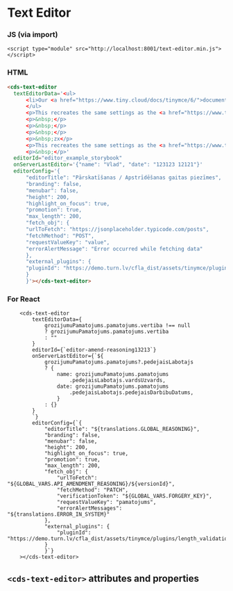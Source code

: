 
# Text Editor

### JS (via import)

```imoprt
<script type="module" src="http://localhost:8001/text-editor.min.js"></script>
```

### HTML

```html
<cds-text-editor
  textEditorData='<ul>
      <li>Our <a href="https://www.tiny.cloud/docs/tinymce/6/">documentation</a> is a great resource for learning how to configure TinyMCE.</li>
      </ul>
      <p>This recreates the same settings as the <a href="https://www.tiny.cloud/docs/demo/basic-example/">basic example</a></p>
      <p>&nbsp;</p>
      <p>&nbsp;</p>
      <p>&nbsp;</p>
      <p>&nbsp;zx</p>
      <p>This recreates the same settings as the <a href="https://www.tiny.cloud/docs/demo/basic-example/">basic example</a></p>
      <p>&nbsp;</p>'
  editorId="editor_example_storybook"
  onServerLastEditor='{"name": "Vlad", "date": "123123 12121"}'
  editorConfig='{
      "editorTitle": "Pārskatīšanas / Apstrīdēšanas gaitas piezīmes",
      "branding": false,
      "menubar": false,
      "height": 200,
      "highlight_on_focus": true,
      "promotion": true,
      "max_length": 200,
      "fetch_obj": {
      "urlToFetch": "https://jsonplaceholder.typicode.com/posts",
      "fetchMethod": "POST",
      "requestValueKey": "value",
      "errorAlertMessage": "Error occurred while fetching data"
      },
      "external_plugins": {
      "pluginId": "https://demo.turn.lv/cfla_dist/assets/tinymce/plugins/length_validation/plugin.min.js"
      }
      }'></cds-text-editor>
```

### For React

```JS
    <cds-text-editor
        textEditorData={
            grozijumuPamatojums.pamatojums.vertiba !== null
            ? grozijumuPamatojums.pamatojums.vertiba
            : ""
        }
        editorId={`editor-amend-reasoning13213`}
        onServerLastEditor={`${
            grozijumuPamatojums.pamatojums?.pedejaisLabotajs
            ? {
                name: grozijumuPamatojums.pamatojums
                    .pedejaisLabotajs.vardsUzvards,
                date: grozijumuPamatojums.pamatojums
                    .pedejaisLabotajs.pedejaisDarbibuDatums,
                }
            : {}
        }
        `}
        editorConfig={`{
            "editorTitle": "${translations.GLOBAL_REASONING}",
            "branding": false,
            "menubar": false,
            "height": 200,
            "highlight_on_focus": true,
            "promotion": true,
            "max_length": 200,
            "fetch_obj": {
                "urlToFetch": "${GLOBAL_VARS.API_AMENDMENT_REASONING}/${versionId}",
                "fetchMethod": "PATCH",
                "verificationToken": "${GLOBAL_VARS.FORGERY_KEY}",
                "requestValueKey": "pamatojums",
                "errorAlertMessages": "${translations.ERROR_IN_SYSTEM}"
            },
            "external_plugins": {
                "pluginId": "https://demo.turn.lv/cfla_dist/assets/tinymce/plugins/length_validation/plugin.min.js"
            }
            }`}
    ></cds-text-editor>
```

## `<cds-text-editor>` attributes and properties

<Props of="cds-text-editor" />
